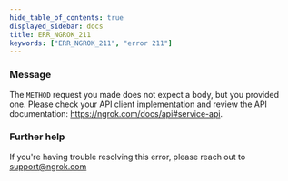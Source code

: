 ```yaml
---
hide_table_of_contents: true
displayed_sidebar: docs
title: ERR_NGROK_211
keywords: ["ERR_NGROK_211", "error 211"]
---
```


### Message

The `METHOD` request you made does not expect a body, but you provided one. Please check your API client implementation and review the API documentation: https://ngrok.com/docs/api#service-api.

### Further help

If you're having trouble resolving this error, please reach out to [support@ngrok.com](mailto:support@ngrok.com?subject=Help%20with%20ERR_NGROK_211)
